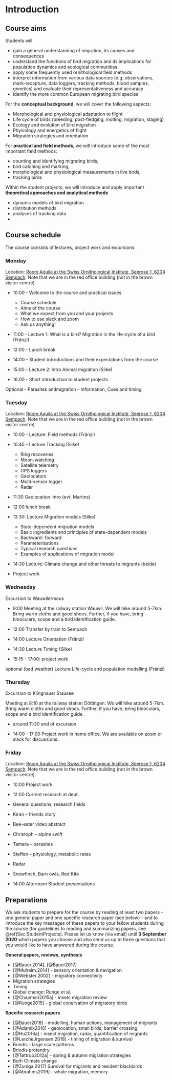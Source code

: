 # Introduction

## Course aims

Students will

* gain a general understanding of migration, its causes and consequences
* understand the functions of bird migration and its implications for population dynamics and ecological communities
* apply some frequently used ornithological field methods 
* interpret information from various data sources (e.g. observations, mark-recapture, data loggers, tracking methods, blood samples, genetics) and evaluate their representativeness and accuracy
* identify the more common European migrating bird species


For the **conceptual background**, we will cover the following aspects:

* Morphological and physiological adaptation to flight 
* Life cycle of birds (breeding, post-fledging, molting, migration, staging)
* Ecology and evolution of bird migration
* Physiology and energetics of flight
* Migration strategies and orientation


For **practical and field methods**, we will introduce some of the most important field methods: 

* counting and identifying migrating birds, 
* bird catching and marking, 
* morphological and physiological measurements in live birds,
* tracking birds

  
Within the student projects, we will introduce and apply important **theoretical approaches and analytical methods**

* dynamic models of bird migration
* distribution methods
* analyses of tracking data
* 


## Course schedule

The course consists of lectures, project work and excursions.

### Monday

Location: [Room Aquila at the Swiss Ornithological Institute, Seerose 1, 6204 Sempach](https://www.vogelwarte.ch/de/besuch/anreise). Note that we are in the red office building (not in the brown visitor centre).  

* 10:00 - Welcome to the course and practical issues 
  + Course schedule
  + Aims of the course 
  + What we expect from you and your projects
  + How to use slack and zoom
  + Ask us anything!
  
* 11:00 - Lecture 1: What is a bird? Migration in the life-cycle of a bird (Fränzi)

* 12:00 - Lunch break  

* 14:00 - Student introductions and their expectations from the course

* 15:00 - Lecture 2: Intro Animal migration (Silke)

* 16:00 - Short introduction to student projects


Optional
-	Parasites andmigration
-	Information, Cues and timing 

 

### Tuesday

Location: [Room Aquila at the Swiss Ornithological Institute, Seerose 1, 6204 Sempach](https://www.vogelwarte.ch/de/besuch/anreise). Note that we are in the red office building (not in the brown visitor centre). 


 * 10:00 - Lecture: Field methods (Fränzi)
 
 * 10:45 - Lecture Tracking (Silke)
   + Ring recoveries
   + Moon-watching
   + Satellite telemetry
   + GPS loggers
   + Geolocators
   + Multi-sensor logger
   + Radar

* 11:30 Geolocation intro (evt. Martins)
 
* 12:00 lunch break

* 13 30: Lecture Migration models (Silke)
  + State-dependent migration models
   -	Basic ingredients and principles of state-dependent models
   -	Backward- forward 
   -	Parameterisations
   -	Typical research questions
   -	Examples of applications of migration model


 * 14:30 Lecture: Climate change and other threats to migrants (beide)

 * Project work


### Wednesday

Excursion to Wauwilermoos

* 9:00 Meeting at the railway station Wauwil. We will hike around 5-7km. Bring warm cloths and good shoes. Further, if you have, bring binoculars, scope and a bird identification guide.   

* 12:00 Transfer by train to Sempach

* 14:00 Lecture Orientation (Fränzi)

* 14:30 Lecture Timing (Silke)

* 15:15 - 17:00: project work

optional (bad weather) Lecture Life-cycle and population modelling (Fränzi)


### Thursday

Excursion to Klingnauer Stausee

Meeting at 8:10 at the railway station Döttingen.
We will hike around 5-7km. Bring warm cloths and good shoes. Further, if you have, bring binoculars, scope and a bird identification guide.

 * around 11:30 end of excursion 


 * 14:00 - 17:00 Project work in home office. We are available on zoom or slack for discussions.

 

### Friday

Location: [Room Aquila at the Swiss Ornithological Institute, Seerose 1, 6204 Sempach](https://www.vogelwarte.ch/de/besuch/anreise). Note that we are in the red office building (not in the brown visitor centre).

 * 10:00 Project work 
 
 * 12:00 Current research at dept.
-	General questions, research fields
-	Kiran – friends story
-	Bee-eater video abstract
-	Christoph – alpine swift
-	Tamara – parasites
-	Steffen – physiology, metabolic rates
-	Radar 
-	Snowfinch, Barn owls, Red Kite

* 14:00 Afternoon Student presentations



## Preparations

We ask students to prepare for the course by reading at least two papers - one general paper and one specific research paper (see below) - and to introduce the key messages of these papers to your fellow students during the course (for guidelines to reading and summarizing papers, see \@ref(Sec:StudentProjects). 
Please let us know (via email) until **3 September 2020** which papers you choose and also send us up to three questions that you would like to have answered during the course.


**General papers, reviews, synthesis**

- [@Bauer.2014], [@Bauer2017]  
- [@Muheim.2014] - sensory orientation & navigation  
- [@Webster.2002] - migratory connectivity  
- Migration strategies  
- Timing  
- Global change: Runge et al.   
- [@Chapman2015a] - insetc migration review  
- [@Runge2015] - global conervation of migratory birds  

**Specific research papers**

- [@Bauer2018] - modelling, human actions, management of migrants 
- [@Adamik2016] - geolocation, small birds, barrier crossing  
- [@Hu2016a] - insect migration, radar, quantification of migrants  
- [@LercheJrgensen.2018] - timing of migration & survival  
- Briedis - large scale patterns  
- Briedis protandry  
- [@Tøttrup2012a] - spring & autumn migration strategies  
- Both Climate change  
- [@Zuniga.2017] Survival for migrants and resident blackbirds  
- [@Abrahms2019] - whale migration, memory  

